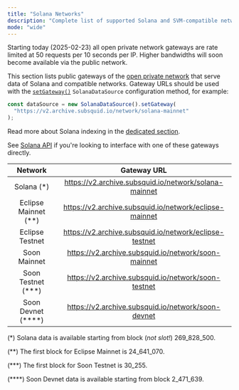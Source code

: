 ```yaml
---
title: "Solana Networks"
description: "Complete list of supported Solana and SVM-compatible networks for data indexing"
mode: "wide"
---
```


<Info>
  Starting today (2025-02-23) all open private network gateways are rate limited
  at 50 requests per 10 seconds per IP. Higher bandwidths will soon become
  available via the public network.
</Info>

This section lists public gateways of the [open private network](/en/subsquid-network/overview/#open-private-network) that serve data of Solana and compatible networks. Gateway URLs should be used with the [`setGateway()`](/en/solana-indexing/sdk/solana-batch/general/#set-gateway) `SolanaDataSource` configuration method, for example:

```typescript
const dataSource = new SolanaDataSource().setGateway(
  "https://v2.archive.subsquid.io/network/solana-mainnet"
);
```

Read more about Solana indexing in the [dedicated section](/en/solana-indexing).

See [Solana API](/en/solana-indexing/network-api/solana-api) if you're looking to interface with one of these gateways directly.

|        Network         |                      Gateway URL                       |
| :--------------------: | :----------------------------------------------------: |
|      Solana (\*)       | https://v2.archive.subsquid.io/network/solana-mainnet  |
| Eclipse Mainnet (\*\*) | https://v2.archive.subsquid.io/network/eclipse-mainnet |
|    Eclipse Testnet     | https://v2.archive.subsquid.io/network/eclipse-testnet |
|      Soon Mainnet      |  https://v2.archive.subsquid.io/network/soon-mainnet   |
| Soon Testnet (\*\*\*)  |  https://v2.archive.subsquid.io/network/soon-testnet   |
| Soon Devnet (\*\*\*\*) |   https://v2.archive.subsquid.io/network/soon-devnet   |

(\*) Solana data is available starting from block (_not slot!_) 269_828_500.

(\*\*) The first block for Eclipse Mainnet is 24_641_070.

(\*\*\*) The first block for Soon Testnet is 30_255.

(\*\*\*\*) Soon Devnet data is available starting from block 2_471_639.
